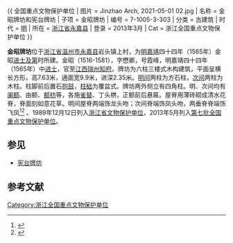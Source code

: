 {{ 全国重点文物保护单位
| 图片 = Jinzhao Arch, 2021-05-01 02.jpg
| 名称 = 金昭牌坊和宪台牌坊
| 子项 = 金昭牌坊
| 编号 = 7-1005-3-303
| 分类 = 古建筑
| 时代 = [[明代|明]]
| 所在 = [[浙江省|浙江省]][[永嘉县|永嘉县]]
| 登录 = 2013年3月
| Cat = 浙江全国重点文物保护单位
}}

'''金昭牌坊'''位于[[浙江省|浙江省]][[温州市|温州市]][[永嘉县|永嘉县]]岩头镇上村，为[[明|明]][[嘉靖|嘉靖]]四十四年（1565年）金昭[[进士及第|进士及第]]时所建。金昭（1516-1581），字懋卿，号霞峰，明嘉靖四十四年（1565年）中[[进士|进士]]，官至[[江西|江西]][[瑞州|瑞州]][[知府|知府]]。牌坊为六柱三楼式木构建筑，平面呈横长方形，高7.63米，通面宽9.9米，进深2.35米。[[明间|明间]]两柱为方石柱，[[次间|次间]]两柱为木柱。柱脚前后置石[[抱鼓|抱鼓]]，[[柱础|柱础]]为覆盆式。牌坊两外侧立有四角柱。明、次间均有[[阑额|阑额]]、由额、[[额枋|额枋]]等，各施[[雀替|雀替]]、丁头栱，正额前后悬匾。屋脊用薄砖砌成清水花脊，脊面刻如意花草。明间屋脊两端饰龙头吻；次间脊端饰凤头吻，两垂脊脊端饰飞凤<ref>{{cite book |author=温州市文物处 |authorlink= |coauthors= |title=《温州文物综录》 |year=1998年5月 |publisher= |location= |isbn= }}</ref><ref>{{cite web |url=http://www.zjww.gov.cn/unit/2006-02-22/52446954.shtml |language= |title=金昭牌坊 |publisher=浙江省文物局 |date= |accessdate= |archive-url=https://web.archive.org/web/20160304202125/http://www.zjww.gov.cn/unit/2006-02-22/52446954.shtml |archive-date=2016-03-04 |dead-url=yes }}</ref>
。1989年12月12日列入[[浙江省文物保护单位|浙江省文物保护单位]]，2013年5月列入[[第七批全国重点文物保护单位|第七批全国重点文物保护单位]]。

==参见==
*[[宪台牌坊|宪台牌坊]]

==参考文献==
{{reflist}}
{{浙江全国重点文物保护单位}}
[[Category:浙江全国重点文物保护单位|Category:浙江全国重点文物保护单位]]